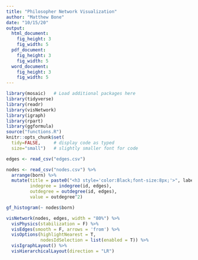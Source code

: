 ```yaml
---
title: "Philosopher Network Visualization"
author: "Matthew Bone"
date: "10/15/20"
output: 
  html_document:
    fig_height: 3
    fig_width: 5
  pdf_document:
    fig_height: 3
    fig_width: 5
  word_document:
    fig_height: 3
    fig_width: 5
---
```


```r
library(mosaic)   # Load additional packages here 
library(tidyverse)
library(readr)
library(visNetwork)
library(igraph)
library(rpart)
library(ggformula)
source("functions.R")
knitr::opts_chunk$set(
  tidy=FALSE,     # display code as typed
  size="small")   # slightly smaller font for code
```

```r
edges <- read_csv("edges.csv")

nodes <- read_csv("nodes.csv") %>%
  arrange(born) %>%
  mutate(title = paste0("<h3 style='color:Black;font-size:8px;'>", label, "</h3>"),
         indegree = indegree(id, edges),
         outdegree = outdegree(id, edges),
         value = outdegree^2)

gf_histogram(~ nodes$born)
```

```r
visNetwork(nodes, edges, width = "80%") %>%
  visPhysics(stabilization = F) %>%
  visEdges(smooth = F, arrows = 'from') %>%
  visOptions(highlightNearest = T,
             nodesIdSelection = list(enabled = T)) %>%
  visIgraphLayout() %>% 
  visHierarchicalLayout(direction = "LR")
```



